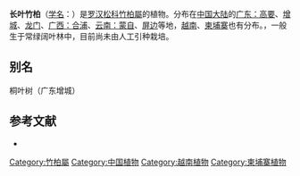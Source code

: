 {{Speciesbox
| name = 长叶竹柏
| status = NT
| status_system = iucn3.1
| image = Nageia fleuryi - 長葉竹柏.jpg
| genus = Nageia
| species = fleuryi
| authority = Hickel
}}

'''长叶竹柏'''（[[学名|学名]]：{{lang|la|''Nageia fleuryi''}}）是[[罗汉松科|罗汉松科]][[竹柏屬|竹柏屬]]的植物。分布在[[中国大陆|中国大陆]]的[[广东：高要|广东：高要]]、[[增城|增城]]、[[龙门县|龙门]]、[[广西：合浦|广西：合浦]]、[[云南：蒙自|云南：蒙自]]、[[屏边|屏边]]等地，[[越南|越南]]、[[柬埔寨|柬埔寨]]也有分布。，一般生于常绿阔叶林中，目前尚未由人工引种栽培。

== 别名 ==
桐叶树（广东增城）

== 参考文献 ==
<div class="references-small">
* {{cite web| url =http://www.bioinfo.cn/db05/KmzwSpecies.php?action=view&id=24399| title =长叶竹柏| work =《中国高等植物数据库全库》| publisher =中国科学院微生物研究所| author =昆明植物研究所| accessdate =2009-02-25| deadurl =yes| archiveurl =https://web.archive.org/web/20160305052010/http://www.bioinfo.cn/db05/KmzwSpecies.php?action=view&id=24399| archivedate =2016-03-05}}
</div>
{{Taxonbar|from=Q5434941}}

[[Category:竹柏屬|Category:竹柏屬]]
[[Category:中国植物|Category:中国植物]]
[[Category:越南植物|Category:越南植物]]
[[Category:柬埔寨植物|Category:柬埔寨植物]]


{{植物小作品}}